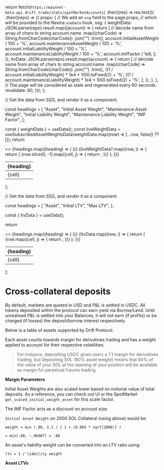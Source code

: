   return fetch(`https://mainnet-beta.api.drift.trade/stats/spotMarketAccounts`)
    .then((res) => res.text())
    .then((repo) => ({
      props: {
        // We add an `ssg` field to the page props,
        // which will be provided to the Nextra `useData` hook.
        ssg: {
          weightData: JSON.parse(repo).result.map((account) => {
            return [
              // decode name from array of chars to string
              account.name
                .map((charCode) => String.fromCharCode(charCode))
                .join("")
                .trim(),
              account.initialAssetWeight / 100 + '%',
              account.maintenanceAssetWeight / 100  + '%',
              account.initialLiabilityWeight / 100  + '%',
              account.maintenanceLiabilityWeight / 100  + '%',
              account.imfFactor / 1e6,
            ];
          }),
          ltvData: JSON.parse(repo).result.map((account) => {
            return [
              // decode name from array of chars to string
              account.name
                .map((charCode) => String.fromCharCode(charCode))
                .join("")
                .trim(),
              ((1 / account.initialLiabilityWeight) * 1e4 * 100).toFixed(2) + '%',
              ((1 / account.maintenanceLiabilityWeight) * 1e4 * 100).toFixed(2) + '%',
            ];
          }),
        },
      },
      // The page will be considered as stale and regenerated every 60 seconds.
      revalidate: 60,
    }));
};

  // Get the data from SSG, and render it as a component.
  
  const headings = [
        "Asset",
        "Initial Asset Weight",
        "Maintenance Asset Weight",
        "Initial Liability Weight",
        "Maintenance Liability Weight",
        "IMF Factor",
      ];

const { weightData } = useData();
const liveWeightData = useSubscribedAssetWeightsData(weightData.map((row) => [...row, false]) ?? []);
return <table>

  <thead>
    <tr>
      <>
        {headings.map((heading) => (
          <th key={heading}>{heading}</th>
        ))}
      </>
    </tr>
  </thead>
  <tbody>
    {liveWeightData?.map((row, i) => {
      return (
        <tr key={i} className={row[6] ? modStyles.flashUpdate : ""}>
          {row.slice(0, -1).map((cell, j) => {
            return <td key={j}>{cell}</td>;
          })}
        </tr>
      );
    })}
  </tbody>
</table>

};

  // Get the data from SSG, and render it as a component.
  
  const headings = [
        "Asset",
        "Initial LTV",
        "Max LTV",
      ];

const { ltvData } = useData();

return <table>

  <thead>
    <tr>
      <>
        {headings.map((heading) => (
          <th key={heading}>{heading}</th>
        ))}
      </>
    </tr>
  </thead>
  <tbody>
    {ltvData.map((row, i) => {
      return (
        <tr key={i}>
          {row.map((cell, j) => {
            return <td key={j}>{cell}</td>;
          })}
        </tr>
      );
    })}
  </tbody>
</table>

};

# Cross-collateral deposits

By default, markets are quoted in USD and P&L is settled in USDC. All tokens deposited within the protocol can earn yield via Borrow/Lend. Until unrealised P&L is settled into your Balances, it will not earn (if profits) or be charged (if losses) the deposit/borrow interest respectively.

Below is a table of assets supported by Drift Protocol.

Each asset counts towards margin for derivatives trading and has a weight applied to account for their respective volatilities.

> For instance, depositing USDC gives users a 1:1 margin for derivatives trading, but depositing SOL (80% asset weight) means that 80% of the value of your SOL at the opening of your position will be available as margin for perpetual futures trading.

**Margin Parameters**

<AssetWeightsTable />

Initial Asset Weights are also scaled lower based on notional value of total deposits. As a reference, you can check out UI or the SpotMarket `get_scaled_initial_weight_asset` for this scale factor.

The IMF Factor acts as a discount on account size:

`Initial Asset Weight` on 2000 SOL Collateral (using above) would be:

`weight = min (.80, 1.1 / [ 1 + (0.003 * sqrt(2000)] )`

`= min(.80, ~.96987) = .80`

An asset's liability weight can be converted into an LTV ratio using:

`ltv = 1 / liability weight`

**Asset LTVs**

<LTVTable />
